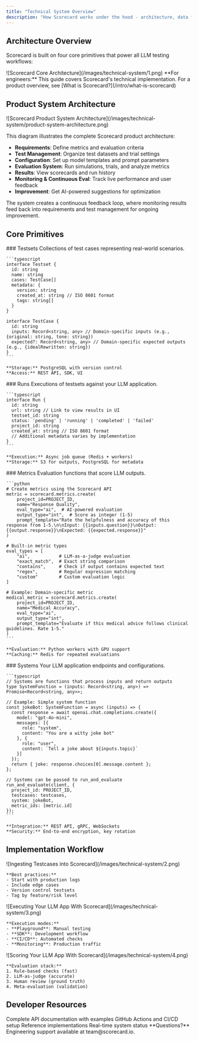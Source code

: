 ```yaml
---
title: "Technical System Overview"
description: "How Scorecard works under the hood - architecture, data flow, and integration points for engineers"
---
```


## Architecture Overview

Scorecard is built on four core primitives that power all LLM testing workflows:

<Frame caption="Scorecard Core Architecture">
![Scorecard Core Architecture](/images/technical-system/1.png)
</Frame>

<Info>
**For engineers:** This guide covers Scorecard's technical implementation. For a product overview, see [What is Scorecard?](/intro/what-is-scorecard)
</Info>

## Product System Architecture

<Frame caption="Scorecard Product System Architecture">
![Scorecard Product System Architecture](/images/technical-system/product-system-architecture.png)
</Frame>

This diagram illustrates the complete Scorecard product architecture:

- **Requirements**: Define metrics and evaluation criteria
- **Test Management**: Organize test datasets and trial settings
- **Configuration**: Set up model templates and prompt parameters
- **Evaluation System**: Run simulations, trials, and analyze metrics
- **Results**: View scorecards and run history
- **Monitoring & Continuous Eval**: Track live performance and user feedback
- **Improvement**: Get AI-powered suggestions for optimization

The system creates a continuous feedback loop, where monitoring results feed back into requirements and test management for ongoing improvement.

## Core Primitives

<Tabs>
  <Tab title="Testsets" icon="database">
    ### Testsets
    Collections of test cases representing real-world scenarios.
    
    ```typescript
    interface Testset {
      id: string
      name: string
      cases: TestCase[]
      metadata: {
        version: string
        created_at: string // ISO 8601 format
        tags: string[]
      }
    }
    
    interface TestCase {
      id: string
      inputs: Record<string, any> // Domain-specific inputs (e.g., {original: string, tone: string})
      expected?: Record<string, any> // Domain-specific expected outputs (e.g., {idealRewritten: string})
    }
    ```
    
    **Storage:** PostgreSQL with version control
    **Access:** REST API, SDK, UI
  </Tab>
  <Tab title="Runs" icon="play">
    ### Runs
    Executions of testsets against your LLM application.
    
    ```typescript
    interface Run {
      id: string
      url: string // Link to view results in UI
      testset_id: string
      status: 'pending' | 'running' | 'completed' | 'failed'
      project_id: string
      created_at: string // ISO 8601 format
      // Additional metadata varies by implementation
    }
    ```
    
    **Execution:** Async job queue (Redis + workers)
    **Storage:** S3 for outputs, PostgreSQL for metadata
  </Tab>
  <Tab title="Metrics" icon="chart-bar">
    ### Metrics
    Evaluation functions that score LLM outputs.
    
    ```python
    # Create metrics using the Scorecard API
    metric = scorecard.metrics.create(
        project_id=PROJECT_ID,
        name="Response Quality",
        eval_type="ai",  # AI-powered evaluation
        output_type="int",  # Score as integer (1-5)
        prompt_template="Rate the helpfulness and accuracy of this response from 1-5.\n\nInput: {{inputs.question}}\nOutput: {{output.response}}\nExpected: {{expected.response}}"
    )
    
    # Built-in metric types
    eval_types = [
        "ai",           # LLM-as-a-judge evaluation
        "exact_match",  # Exact string comparison
        "contains",     # Check if output contains expected text
        "regex",        # Regular expression matching
        "custom"        # Custom evaluation logic
    ]
    
    # Example: Domain-specific metric
    medical_metric = scorecard.metrics.create(
        project_id=PROJECT_ID,
        name="Medical Accuracy",
        eval_type="ai",
        output_type="int",
        prompt_template="Evaluate if this medical advice follows clinical guidelines. Rate 1-5."
    )
    ```
    
    **Evaluation:** Python workers with GPU support
    **Caching:** Redis for repeated evaluations
  </Tab>
  <Tab title="Systems" icon="server">
    ### Systems
    Your LLM application endpoints and configurations.
    
    ```typescript
    // Systems are functions that process inputs and return outputs
    type SystemFunction = (inputs: Record<string, any>) => Promise<Record<string, any>>;
    
    // Example: Simple system function
    const jokeBot: SystemFunction = async (inputs) => {
      const response = await openai.chat.completions.create({
        model: "gpt-4o-mini",
        messages: [{
          role: "system", 
          content: "You are a witty joke bot"
        }, {
          role: "user", 
          content: `Tell a joke about ${inputs.topic}`
        }]
      });
      return { joke: response.choices[0].message.content };
    };
    
    // Systems can be passed to run_and_evaluate
    run_and_evaluate(client, {
      project_id: PROJECT_ID,
      testcases: testcases,
      system: jokeBot,
      metric_ids: [metric.id]
    });
    ```
    
    **Integration:** REST API, gRPC, WebSockets
    **Security:** End-to-end encryption, key rotation
  </Tab>
</Tabs>

## Implementation Workflow

<Steps>
  <Step title="Data Preparation" icon="database">
    <Frame caption="Ingesting Testcases into Scorecard">
    ![Ingesting Testcases into Scorecard](/images/technical-system/2.png)
    </Frame>
    
    **Best practices:**
    - Start with production logs
    - Include edge cases
    - Version control testsets
    - Tag by feature/risk level
  </Step>
  
  <Step title="Execution" icon="play">
    <Frame caption="Executing Your LLM App With Scorecard">
    ![Executing Your LLM App With Scorecard](/images/technical-system/3.png)
    </Frame>
    
    **Execution modes:**
    - **Playground**: Manual testing
    - **SDK**: Development workflow
    - **CI/CD**: Automated checks
    - **Monitoring**: Production traffic
  </Step>
  
  <Step title="Evaluation" icon="chart-line">
    <Frame caption="Scoring Your LLM App With Scorecard">
    ![Scoring Your LLM App With Scorecard](/images/technical-system/4.png)
    </Frame>
    
    **Evaluation stack:**
    1. Rule-based checks (fast)
    2. LLM-as-judge (accurate)
    3. Human review (ground truth)
    4. Meta-evaluation (validation)
  </Step>
</Steps>

## Developer Resources

<CardGroup cols={2}>
  <Card title="API Reference" icon="code" href="/api-reference">
    Complete API documentation with examples
  </Card>
  <Card title="Integration Guide" icon="book" href="/how-to-use-scorecard/trigger-run-with-github-actions">
    GitHub Actions and CI/CD setup
  </Card>
  <Card title="Example Apps" icon="github" href="https://github.com/scorecard-ai/examples">
    Reference implementations
  </Card>
  <Card title="Status Page" icon="signal" href="https://status.scorecard.ai">
    Real-time system status
  </Card>
</CardGroup>

<Note>
**Questions?** Engineering support available at team@scorecard.io.
</Note>
